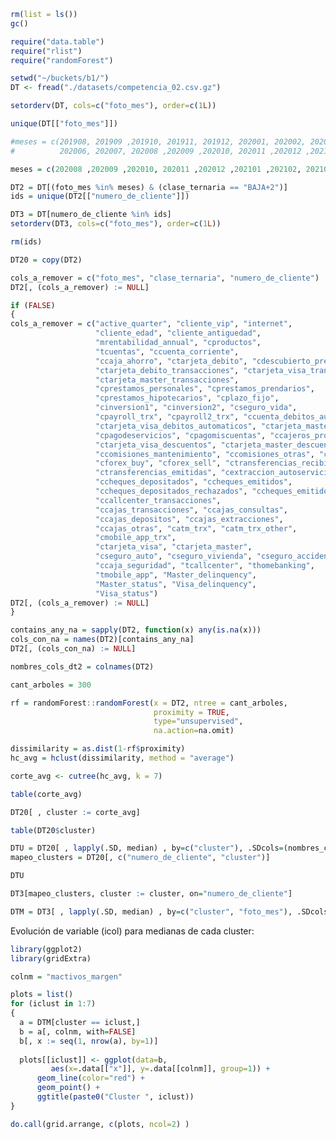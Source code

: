 ```r
rm(list = ls())
gc()

require("data.table")
require("rlist")
require("randomForest")
```

```r
setwd("~/buckets/b1/")
DT <- fread("./datasets/competencia_02.csv.gz")

setorderv(DT, cols=c("foto_mes"), order=c(1L))
```

```r
unique(DT[["foto_mes"]])
```

```r
#meses = c(201908, 201909 ,201910, 201911, 201912, 202001, 202002, 202003 ,202004 ,202005,
#          202006, 202007, 202008 ,202009 ,202010, 202011 ,202012 ,202101 ,202102, 202103 ,202104 ,202105)

meses = c(202008 ,202009 ,202010, 202011 ,202012 ,202101 ,202102, 202103 ,202104 ,202105)

DT2 = DT[(foto_mes %in% meses) & (clase_ternaria == "BAJA+2")]
ids = unique(DT2[["numero_de_cliente"]])

DT3 = DT[numero_de_cliente %in% ids]
setorderv(DT3, cols=c("foto_mes"), order=c(1L))

rm(ids)
```

```r
DT20 = copy(DT2)

cols_a_remover = c("foto_mes", "clase_ternaria", "numero_de_cliente")
DT2[, (cols_a_remover) := NULL]

if (FALSE)
{
cols_a_remover = c("active_quarter", "cliente_vip", "internet",
                   "cliente_edad", "cliente_antiguedad",
                   "mrentabilidad_annual", "cproductos",
                   "tcuentas", "ccuenta_corriente",
                   "ccaja_ahorro", "ctarjeta_debito", "cdescubierto_preacordado",
                   "ctarjeta_debito_transacciones", "ctarjeta_visa_transacciones",
                   "ctarjeta_master_transacciones",
                   "cprestamos_personales", "cprestamos_prendarios", 
                   "cprestamos_hipotecarios", "cplazo_fijo",
                   "cinversion1", "cinversion2", "cseguro_vida",
                   "cpayroll_trx", "cpayroll2_trx", "ccuenta_debitos_automaticos",
                   "ctarjeta_visa_debitos_automaticos", "ctarjeta_master_debitos_automaticos",
                   "cpagodeservicios", "cpagomiscuentas", "ccajeros_propios_descuentos",
                   "ctarjeta_visa_descuentos", "ctarjeta_master_descuentos",
                   "ccomisiones_mantenimiento", "ccomisiones_otras", "cforex",
                   "cforex_buy", "cforex_sell", "ctransferencias_recibidas",
                   "ctransferencias_emitidas", "cextraccion_autoservicio",
                   "ccheques_depositados", "ccheques_emitidos",
                   "ccheques_depositados_rechazados", "ccheques_emitidos_rechazados",
                   "ccallcenter_transacciones",
                   "ccajas_transacciones", "ccajas_consultas",
                   "ccajas_depositos", "ccajas_extracciones",
                   "ccajas_otras", "catm_trx", "catm_trx_other",
                   "cmobile_app_trx",
                   "ctarjeta_visa", "ctarjeta_master",
                   "cseguro_auto", "cseguro_vivienda", "cseguro_accidentes_personales",
                   "ccaja_seguridad", "tcallcenter", "thomebanking",
                   "tmobile_app", "Master_delinquency",
                   "Master_status", "Visa_delinquency",
                   "Visa_status")
DT2[, (cols_a_remover) := NULL]
}

contains_any_na = sapply(DT2, function(x) any(is.na(x)))
cols_con_na = names(DT2)[contains_any_na]
DT2[, (cols_con_na) := NULL]

nombres_cols_dt2 = colnames(DT2) 
```

```r
cant_arboles = 300

rf = randomForest::randomForest(x = DT2, ntree = cant_arboles, 
                                proximity = TRUE,
                                type="unsupervised",
                                na.action=na.omit)
```

```r
dissimilarity = as.dist(1-rf$proximity)
hc_avg = hclust(dissimilarity, method = "average")
```

```r
corte_avg <- cutree(hc_avg, k = 7)
```

```r
table(corte_avg)
```


```r
DT20[ , cluster := corte_avg]
```

```r
table(DT20$cluster)
```

```r
DTU = DT20[ , lapply(.SD, median) , by=c("cluster"), .SDcols=(nombres_cols_dt2) ]
mapeo_clusters = DT20[, c("numero_de_cliente", "cluster")]
```

```r
DTU
```


```r
DT3[mapeo_clusters, cluster := cluster, on="numero_de_cliente"]
```

```r
DTM = DT3[ , lapply(.SD, median) , by=c("cluster", "foto_mes"), .SDcols=sapply(DT3, is.numeric) ]
```

Evolución de variable (icol) para medianas de cada cluster: 
```r
library(ggplot2)
library(gridExtra)

colnm = "mactivos_margen"

plots = list()
for (iclust in 1:7)
{
  a = DTM[cluster == iclust,]
  b = a[, colnm, with=FALSE]
  b[, x := seq(1, nrow(a), by=1)]
  
  plots[[iclust]] <- ggplot(data=b, 
         aes(x=.data[["x"]], y=.data[[colnm]], group=1)) +
      geom_line(color="red") +
      geom_point() +
      ggtitle(paste0("Cluster ", iclust))
}

do.call(grid.arrange, c(plots, ncol=2) )
```
